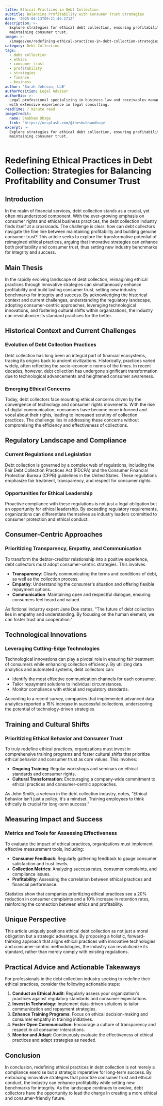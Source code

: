 ```yaml
---
title: Ethical Practices in Debt Collection
subtitle: Balancing Profitability with Consumer Trust Strategies
date: '2025-04-13T09:21:46.271Z'
description: >-
  Explore strategies for ethical debt collection, ensuring profitability while
  maintaining consumer trust.
image: >-
  /images/en/redefining-ethical-practices-in-debt-collection-strategies-for-balancing-profitability-and-consumer-trust-1744449706107.jpg
category: Debt Collection
tags:
  - debt collection
  - ethics
  - consumer trust
  - profitability
  - strategies
  - finance
  - business
author: 'Sarah Johnson, LLB'
authorPosition: Legal Advisor
authorBio: >-
  Legal professional specializing in business law and receivables management
  with extensive experience in legal consulting.
readTime: 7 minute read
imageCredit:
  name: Shubham Dhage
  link: 'https://unsplash.com/@theshubhamdhage'
excerpt: >-
  Explore strategies for ethical debt collection, ensuring profitability while
  maintaining consumer trust.
---
```

# Redefining Ethical Practices in Debt Collection: Strategies for Balancing Profitability and Consumer Trust

## Introduction

In the realm of financial services, debt collection stands as a crucial, yet often misunderstood component. With the ever-growing emphasis on consumer rights and ethical business practices, the debt collection industry finds itself at a crossroads. The challenge is clear: how can debt collectors navigate the fine line between maintaining profitability and building genuine consumer trust? This article seeks to explore the transformative potential of reimagined ethical practices, arguing that innovative strategies can enhance both profitability and consumer trust, thus setting new industry benchmarks for integrity and success.

## Main Thesis

In the rapidly evolving landscape of debt collection, reimagining ethical practices through innovative strategies can simultaneously enhance profitability and build lasting consumer trust, setting new industry benchmarks for integrity and success. By acknowledging the historical context and current challenges, understanding the regulatory landscape, adopting consumer-centric approaches, leveraging technological innovations, and fostering cultural shifts within organizations, the industry can revolutionize its standard practices for the better.

## Historical Context and Current Challenges

### Evolution of Debt Collection Practices

Debt collection has long been an integral part of financial ecosystems, tracing its origins back to ancient civilizations. Historically, practices varied widely, often reflecting the socio-economic norms of the times. In recent decades, however, debt collection has undergone significant transformation due to technological advancements and heightened consumer awareness.

### Emerging Ethical Concerns

Today, debt collectors face mounting ethical concerns driven by the convergence of technology and consumer rights movements. With the rise of digital communication, consumers have become more informed and vocal about their rights, leading to increased scrutiny of collection practices. The challenge lies in addressing these concerns without compromising the efficiency and effectiveness of collections.

## Regulatory Landscape and Compliance

### Current Regulations and Legislation

Debt collection is governed by a complex web of regulations, including the Fair Debt Collection Practices Act (FDCPA) and the Consumer Financial Protection Bureau (CFPB) guidelines in the United States. These regulations emphasize fair treatment, transparency, and respect for consumer rights.

### Opportunities for Ethical Leadership

Proactive compliance with these regulations is not just a legal obligation but an opportunity for ethical leadership. By exceeding regulatory requirements, organizations can differentiate themselves as industry leaders committed to consumer protection and ethical conduct.

## Consumer-Centric Approaches

### Prioritizing Transparency, Empathy, and Communication

To transform the debtor-creditor relationship into a positive experience, debt collectors must adopt consumer-centric strategies. This involves:

- **Transparency**: Clearly communicating the terms and conditions of debt, as well as the collection process.
- **Empathy**: Understanding the consumer's situation and offering flexible repayment options.
- **Communication**: Maintaining open and respectful dialogue, ensuring consumers feel heard and valued.

As fictional industry expert Jane Doe states, "The future of debt collection lies in empathy and understanding. By focusing on the human element, we can foster trust and cooperation."

## Technological Innovations

### Leveraging Cutting-Edge Technologies

Technological innovations can play a pivotal role in ensuring fair treatment of consumers while enhancing collection efficiency. By utilizing data analytics and automated systems, debt collectors can:

- Identify the most effective communication channels for each consumer.
- Tailor repayment solutions to individual circumstances.
- Monitor compliance with ethical and regulatory standards.

According to a recent survey, companies that implemented advanced data analytics reported a 15% increase in successful collections, underscoring the potential of technology-driven strategies.

## Training and Cultural Shifts

### Prioritizing Ethical Behavior and Consumer Trust

To truly redefine ethical practices, organizations must invest in comprehensive training programs and foster cultural shifts that prioritize ethical behavior and consumer trust as core values. This involves:

- **Ongoing Training**: Regular workshops and seminars on ethical standards and consumer rights.
- **Cultural Transformation**: Encouraging a company-wide commitment to ethical practices and consumer-centric approaches.

As John Smith, a veteran in the debt collection industry, notes, "Ethical behavior isn't just a policy; it's a mindset. Training employees to think ethically is crucial for long-term success."

## Measuring Impact and Success

### Metrics and Tools for Assessing Effectiveness

To evaluate the impact of ethical practices, organizations must implement effective measurement tools, including:

- **Consumer Feedback**: Regularly gathering feedback to gauge consumer satisfaction and trust levels.
- **Collection Metrics**: Analyzing success rates, consumer complaints, and compliance issues.
- **Profitability**: Assessing the correlation between ethical practices and financial performance.

Statistics show that companies prioritizing ethical practices see a 20% reduction in consumer complaints and a 10% increase in retention rates, reinforcing the connection between ethics and profitability.

## Unique Perspective

This article uniquely positions ethical debt collection as not just a moral obligation but a strategic advantage. By proposing a holistic, forward-thinking approach that aligns ethical practices with innovative technologies and consumer-centric methodologies, the industry can revolutionize its standard, rather than merely comply with existing regulations.

## Practical Advice and Actionable Takeaways

For professionals in the debt collection industry seeking to redefine their ethical practices, consider the following actionable steps:

1. **Conduct an Ethical Audit**: Regularly assess your organization's practices against regulatory standards and consumer expectations.
2. **Invest in Technology**: Implement data-driven solutions to tailor communication and repayment strategies.
3. **Enhance Training Programs**: Focus on ethical decision-making and consumer empathy in training initiatives.
4. **Foster Open Communication**: Encourage a culture of transparency and respect in all consumer interactions.
5. **Monitor and Adapt**: Continuously evaluate the effectiveness of ethical practices and adapt strategies as needed.

## Conclusion

In conclusion, redefining ethical practices in debt collection is not merely a compliance exercise but a strategic imperative for long-term success. By embracing innovative strategies that prioritize consumer trust and ethical conduct, the industry can enhance profitability while setting new benchmarks for integrity. As the landscape continues to evolve, debt collectors have the opportunity to lead the charge in creating a more ethical and consumer-friendly future.
